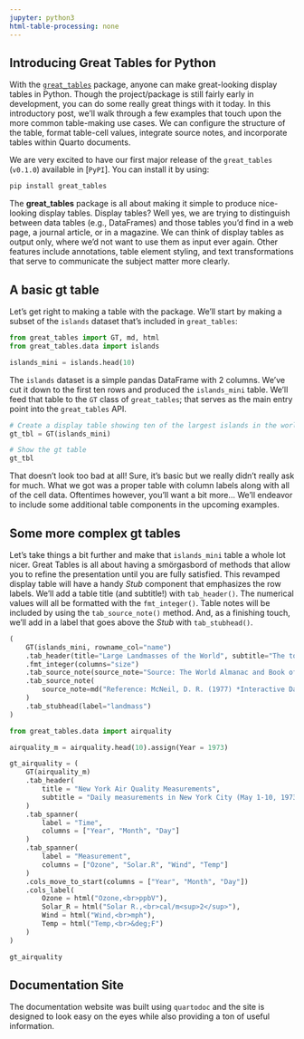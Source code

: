 ```yaml
---
jupyter: python3
html-table-processing: none
---
```


## Introducing Great Tables for Python

With the [`great_tables`](https://github.com/posit-dev/great-tables) package, anyone can make great-looking display tables in Python. Though the project/package is still fairly early in development, you can do some really great things with it today. In this introductory post, we'll walk through a few examples that touch upon the more common table-making use cases. We can configure the structure of the table, format table-cell values, integrate source notes, and incorporate tables within Quarto documents.

We are very excited to have our first major release of the `great_tables` (`v0.1.0`) available in [`PyPI`]. You can install it by using:

```.bash
pip install great_tables
```

The **great_tables** package is all about making it simple to produce nice-looking display tables. Display tables? Well yes, we are trying to distinguish between data tables (e.g., DataFrames) and those tables you’d find in a web page, a journal article, or in a magazine.  We can think of display tables as output only, where we’d not want to use them as input ever again. Other features include annotations, table element styling, and text transformations that serve to communicate the subject matter more clearly.

## A basic **gt** table

Let's get right to making a table with the package. We'll start by making a subset of the `islands` dataset that's included in `great_tables`:

```python
from great_tables import GT, md, html
from great_tables.data import islands

islands_mini = islands.head(10)
```

The `islands` dataset is a simple pandas DataFrame with 2 columns. We've cut it down to the first ten rows and produced the `islands_mini` table. We'll feed that table to the `GT` class of `great_tables`; that serves as the main entry point into the `great_tables` API.

```python
# Create a display table showing ten of the largest islands in the world
gt_tbl = GT(islands_mini)

# Show the gt table
gt_tbl
```

That doesn't look too bad at all! Sure, it's basic but we really didn't really ask for much. What we got was a proper table with column labels along with all of the cell data. Oftentimes however, you'll want a bit more... We'll endeavor to include some additional table components in the upcoming examples.

## Some more complex **gt** tables

Let's take things a bit further and make that `islands_mini` table a whole lot nicer. Great Tables is all about having a smörgasbord of methods that allow you to refine the presentation until you are fully satisfied. This revamped display table will have a handy *Stub* component that emphasizes the row labels. We'll add a table title (and subtitle!) with `tab_header()`. The numerical values will all be formatted with the `fmt_integer()`. Table notes will be included by using the `tab_source_note()` method. And, as a finishing touch, we'll add in a label that goes above the *Stub* with `tab_stubhead()`.

```python
(
    GT(islands_mini, rowname_col="name")
    .tab_header(title="Large Landmasses of the World", subtitle="The top ten largest are presented")
    .fmt_integer(columns="size")
    .tab_source_note(source_note="Source: The World Almanac and Book of Facts, 1975, page 406.")
    .tab_source_note(
        source_note=md("Reference: McNeil, D. R. (1977) *Interactive Data Analysis*. Wiley.")
    )
    .tab_stubhead(label="landmass")
)
```



```python

from great_tables.data import airquality

airquality_m = airquality.head(10).assign(Year = 1973)

gt_airquality = (
    GT(airquality_m)
    .tab_header(
        title = "New York Air Quality Measurements",
        subtitle = "Daily measurements in New York City (May 1-10, 1973)"
    )
    .tab_spanner(
        label = "Time",
        columns = ["Year", "Month", "Day"]
    )
    .tab_spanner(
        label = "Measurement",
        columns = ["Ozone", "Solar.R", "Wind", "Temp"]
    )
    .cols_move_to_start(columns = ["Year", "Month", "Day"])
    .cols_label(
        Ozone = html("Ozone,<br>ppbV"),
        Solar_R = html("Solar R.,<br>cal/m<sup>2</sup>"),
        Wind = html("Wind,<br>mph"),
        Temp = html("Temp,<br>&deg;F")
    )
)

gt_airquality
```


## Documentation Site

The documentation website was built using `quartodoc` and the site is designed to look easy on the eyes while also providing a ton of useful information.


